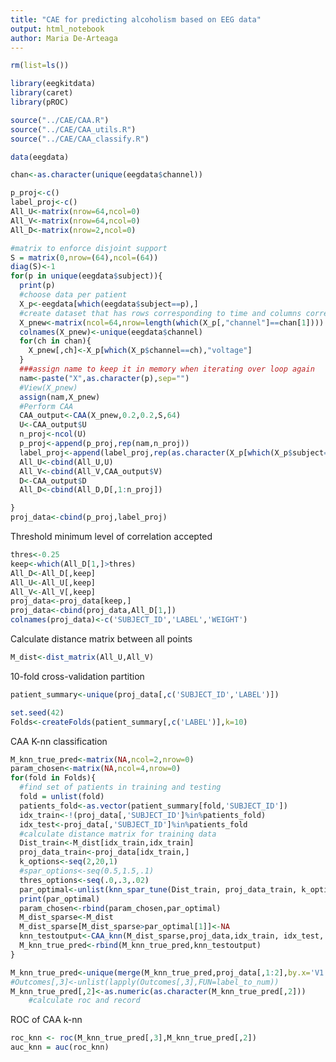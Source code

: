 ```yaml
---
title: "CAE for predicting alcoholism based on EEG data"
output: html_notebook
author: Maria De-Arteaga
---
```


```r

rm(list=ls())

library(eegkitdata)
library(caret)
library(pROC)

source("../CAE/CAA.R")
source("../CAE/CAA_utils.R")
source("../CAE/CAA_classify.R")

```

```r
data(eegdata)
```


```r
chan<-as.character(unique(eegdata$channel))

p_proj<-c()
label_proj<-c()
All_U<-matrix(nrow=64,ncol=0)
All_V<-matrix(nrow=64,ncol=0)
All_D<-matrix(nrow=2,ncol=0)

#matrix to enforce disjoint support
S = matrix(0,nrow=(64),ncol=(64))
diag(S)<-1
for(p in unique(eegdata$subject)){
  print(p)
  #choose data per patient
  X_p<-eegdata[which(eegdata$subject==p),]
  #create dataset that has rows corresponding to time and columns corresponding to channels - each entry records voltage
  X_pnew<-matrix(ncol=64,nrow=length(which(X_p[,"channel"]==chan[1])))
  colnames(X_pnew)<-unique(eegdata$channel)
  for(ch in chan){
    X_pnew[,ch]<-X_p[which(X_p$channel==ch),"voltage"]
  }
  ###assign name to keep it in memory when iterating over loop again
  nam<-paste("X",as.character(p),sep="")
  #View(X_pnew)
  assign(nam,X_pnew)
  #Perform CAA
  CAA_output<-CAA(X_pnew,0.2,0.2,S,64)
  U<-CAA_output$U
  n_proj<-ncol(U)
  p_proj<-append(p_proj,rep(nam,n_proj))
  label_proj<-append(label_proj,rep(as.character(X_p[which(X_p$subject==p)[1],"group"]),n_proj))
  All_U<-cbind(All_U,U)
  All_V<-cbind(All_V,CAA_output$V)
  D<-CAA_output$D
  All_D<-cbind(All_D,D[,1:n_proj])

}
proj_data<-cbind(p_proj,label_proj)

```


Threshold minimum level of correlation accepted

```r
thres<-0.25
keep<-which(All_D[1,]>thres)
All_D<-All_D[,keep]
All_U<-All_U[,keep]
All_V<-All_V[,keep]
proj_data<-proj_data[keep,]
proj_data<-cbind(proj_data,All_D[1,])
colnames(proj_data)<-c('SUBJECT_ID','LABEL','WEIGHT')
```


Calculate distance matrix between all points
```r
M_dist<-dist_matrix(All_U,All_V)
```


10-fold cross-validation partition
```r
patient_summary<-unique(proj_data[,c('SUBJECT_ID','LABEL')])

set.seed(42)
Folds<-createFolds(patient_summary[,c('LABEL')],k=10)
```

CAA K-nn classification 
```r
M_knn_true_pred<-matrix(NA,ncol=2,nrow=0)
param_chosen<-matrix(NA,ncol=4,nrow=0)
for(fold in Folds){
  #find set of patients in training and testing 
  fold = unlist(fold)
  patients_fold<-as.vector(patient_summary[fold,'SUBJECT_ID'])
  idx_train<-!(proj_data[,'SUBJECT_ID']%in%patients_fold)
  idx_test<-proj_data[,'SUBJECT_ID']%in%patients_fold
  #calculate distance matrix for training data
  Dist_train<-M_dist[idx_train,idx_train]
  proj_data_train<-proj_data[idx_train,]
  k_options<-seq(2,20,1)
  #spar_options<-seq(0.5,1.5,.1)
  thres_options<-seq(.0,.3,.02)
  par_optimal<-unlist(knn_spar_tune(Dist_train, proj_data_train, k_options,sqrt(2),thres_options,f=10))
  print(par_optimal)
  param_chosen<-rbind(param_chosen,par_optimal)
  M_dist_sparse<-M_dist
  M_dist_sparse[M_dist_sparse>par_optimal[1]]<-NA
  knn_testoutput<-CAA_knn(M_dist_sparse,proj_data,idx_train, idx_test, par_optimal[3],par_optimal[2]) 
  M_knn_true_pred<-rbind(M_knn_true_pred,knn_testoutput)
}

M_knn_true_pred<-unique(merge(M_knn_true_pred,proj_data[,1:2],by.x='V1',by.y='SUBJECT_ID' ))
#Outcomes[,3]<-unlist(lapply(Outcomes[,3],FUN=label_to_num))
M_knn_true_pred[,2]<-as.numeric(as.character(M_knn_true_pred[,2]))
    #calculate roc and record
```

ROC of CAA k-nn
```r
roc_knn <- roc(M_knn_true_pred[,3],M_knn_true_pred[,2])
auc_knn = auc(roc_knn)
```


